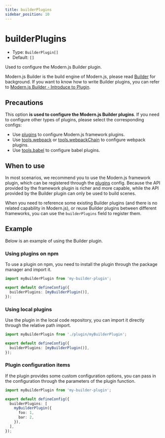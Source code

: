 ```yaml
---
title: builderPlugins
sidebar_position: 10
---
```

# builderPlugins

- Type: `BuilderPlugin[]`
- Default: `[]`

Used to configure the Modern.js Builder plugin.

Modern.js Builder is the build engine of Modern.js, please read [Builder](/guides/basic-features/builder) for background. If you want to know how to write Builder plugins, you can refer to [Modern.js Builder - Introduce to Plugin](https://modernjs.dev/builder/en/plugins/introduction.html).

## Precautions

This option **is used to configure the Modern.js Builder plugins**. If you need to configure other types of plugins, please select the corresponding configs:

- Use [plugins](docs/configure/app/builder-plugins) to configure Modern.js framework plugins.
- Use [tools.webpack](/configure/app/tools/webpack) or [tools.webpackChain](/configure/app/tools/webpack-chain) to configure webpack plugins.
- Use [tools.babel](/configure/app/tools/babel) to configure babel plugins.

## When to use

In most scenarios, we recommend you to use the Modern.js framework plugin, which can be registered through the [plugins](docs/configure/app/plugins) config. Because the API provided by the framework plugin is richer and more capable, while the API provided by the Builder plugin can only be used to build scenes.

When you need to reference some existing Builder plugins (and there is no related capability in Modern.js), or reuse Builder plugins between different frameworks, you can use the `builderPlugins` field to register them.

## Example

Below is an example of using the Builder plugin.

### Using plugins on npm

To use a plugin on npm, you need to install the plugin through the package manager and import it.

```ts title="modern.config.ts"
import myBuilderPlugin from 'my-builder-plugin';

export default defineConfig({
  builderPlugins: [myBuilderPlugin()],
});
```

### Using local plugins

Use the plugin in the local code repository, you can import it directly through the relative path import.

```ts title="modern.config.ts"
import myBuilderPlugin from './plugin/myBuilderPlugin';

export default defineConfig({
  builderPlugins: [myBuilderPlugin()],
});
```

### Plugin configuration items

If the plugin provides some custom configuration options, you can pass in the configuration through the parameters of the plugin function.

```ts title="modern.config.ts"
import myBuilderPlugin from 'my-builder-plugin';

export default defineConfig({
  builderPlugins: [
    myBuilderPlugin({
      foo: 1,
      bar: 2,
    }),
  ],
});
```
